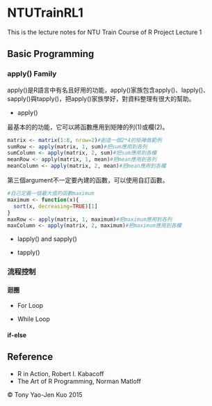 # NTUTrainRL1
This is the lecture notes for NTU Train Course of R Project Lecture 1

## Basic Programming

### apply() Family

apply()是R語言中有名且好用的功能，apply()家族包含apply()、lapply()、sapply()與tapply()，把apply()家族學好，對資料整理有很大的幫助。

* apply()

最基本的的功能，它可以將函數應用到矩陣的列(1)或欄(2)。

```r
matrix <- matrix(1:8, nrow=2)#創造一個2*4的矩陣做範例
sumRow <- apply(matrix, 1, sum)#把sum應用到各列
sumColumn <- apply(matrix, 2, sum)#把sum應用到各欄
meanRow <- apply(matrix, 1, mean)#把mean應用到各列
meanColumn <- apply(matrix, 2, mean)#把mean應用到各欄
```

第三個argument不一定要內建的函數，可以使用自訂函數。

```r
#自己定義一個最大值的函數maximum
maximum <- function(x){
  sort(x, decreasing=TRUE)[1]
}
maxRow <- apply(matrix, 1, maximum)#把maximum應用到各列
maxColumn <- apply(matrix, 2, maximum)#把maximum應用到各欄
```

* lapply() and sapply()

* tapply()

### 流程控制

#### 迴圈

* For Loop

* While Loop

#### if-else



## Reference
* R in Action, Robert I. Kabacoff
* The Art of R Programming, Norman Matloff

&copy; Tony Yao-Jen Kuo 2015
